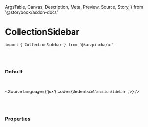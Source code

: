   ArgsTable,
  Canvas,
  Description,
  Meta,
  Preview,
  Source,
  Story,
} from '@storybook/addon-docs'


<Meta title='03. Sections / CollectionSidebar' component={CollectionSidebar} />

# CollectionSidebar

`import { CollectionSidebar } from '@karapincha/ui'`

<br />
<br />

### Default

<br />

<Story name='Default'>
  <div className='doc-story__preview' style={{ zoom: '100%' }}>
    <div className='flex items-center gap-4'>
      <CollectionSidebar />
    </div>
  </div>
</Story>

<Source language={'jsx'} code={dedent`<CollectionSidebar />`} />

<br />
<br />

### Properties

<ArgsTable of={CollectionSidebar} />

